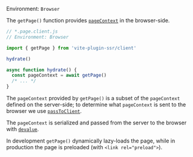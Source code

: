 Environment: `Browser`

The `getPage()` function provides [`pageContext`](/pageContext) in the browser-side.

```js
// *.page.client.js
// Environment: Browser

import { getPage } from 'vite-plugin-ssr/client'

hydrate()

async function hydrate() {
  const pageContext = await getPage()
  /* ... */
}
```

The `pageContext` provided by `getPage()` is a subset of the `pageContext` defined on the server-side; to determine what `pageContext` is sent to the browser we use [`passToClient`](/passToClient).

The `pageContext` is serialized and passed from the server to the browser with [`devalue`](https://github.com/Rich-Harris/devalue).

In development `getPage()` dynamically lazy-loads the page, while in production the page is preloaded (with `<link rel="preload">`).
